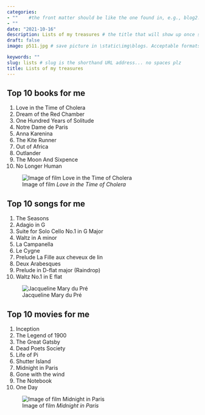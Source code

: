 ```yaml
---
categories:  
- ""    #the front matter should be like the one found in, e.g., blog2.md. It cannot be like the normal Rmd we used
- ""
date: "2021-10-16"
description: Lists of my treasures # the title that will show up once someone gets to this page
draft: false
image: p511.jpg # save picture in \static\img\blogs. Acceptable formats= jpg, jpeg, or png . Your iPhone pics wont work

keywords: ""
slug: lists # slug is the shorthand URL address... no spaces plz
title: Lists of my treasures
---
```

## Top 10 books for me
1. Love in the Time of Cholera
2. Dream of the Red Chamber
3. One Hundred Years of Solitude
4. Notre Dame de Paris
5. Anna Karenina
6. The Kite Runner
7. Out of Africa
8. Outlander
9. The Moon And Sixpence
10. No Longer Human

![Image of film *Love in the Time of Cholera*](https://th.bing.com/th/id/R.59951e7e23810a4ec3613a0764595361?rik=b4Mnv0%2bF5KRlZQ&riu=http%3a%2f%2fimage11.m1905.cn%2fuploadfile%2f2014%2f0123%2f20140123034221401771.jpg&ehk=z%2fcFqaAK7N1DctHlwTCjbSxJ1ZXSnjmyLUxFAR3l5AY%3d&risl=&pid=ImgRaw&r=0)

## Top 10 songs for me
1. The Seasons
2. Adagio in G
3. Suite for Solo Cello No.1 in G Major
4. Waltz in A minor
5. La Campanella
6. Le Cygne
7. Prelude La Fille aux cheveux de lin
8. Deux Arabesques
9. Prelude in D-flat major (Raindrop)
10. Waltz No.1 in E flat

![Jacqueline Mary du Pré](https://th.bing.com/th/id/R.bb69abd5f18af025eb52979b1449a647?rik=O0CbD%2fnL5IRHIg&pid=ImgRaw&r=0)

## Top 10 movies for me
1. Inception
2. The Legend of 1900
3. The Great Gatsby
4. Dead Poets Society
5. Life of Pi
6. Shutter Island
7. Midnight in Paris
8. Gone with the wind
9. The Notebook
10. One Day

![Image of film *Midnight in Paris*](https://th.bing.com/th/id/R.0475c920372ca6ff8f83996e25d04101?rik=5PtnQfFfPhL%2fMQ&riu=http%3a%2f%2fwww.woodyallenpages.com%2fwp-content%2fuploads%2f2012%2f06%2fallthegang.jpg&ehk=jk2fyPRvTNHzVNE0KsdRAERpd8H2vTcXJo9OyQK9gRs%3d&risl=&pid=ImgRaw&r=0)
